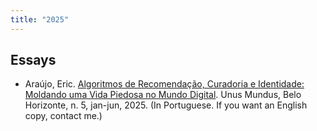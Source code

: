 ```yaml
---
title: "2025"
---
```


## Essays

-   Araújo, Eric. [Algoritmos de Recomendação, Curadoria e Identidade: Moldando uma Vida Piedosa no Mundo Digital](https://unusmundus.academiaabc2.org.br/algoritmos-de-recomendacao-curadoria-e-identidade/){target="_blank"}. Unus Mundus, Belo Horizonte, n. 5, jan-jun, 2025. (In Portuguese. If you want an English copy, contact me.)